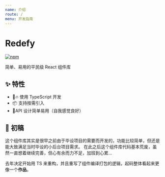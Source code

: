 ```yaml
---
name: 介绍
route: /
menu: 开发指南
---
```


# Redefy

[![npm](https://img.shields.io/npm/v/redefy)](https://www.npmjs.com/package/redefy)

简单、易用的平民级 React 组件库

## ✨ 特性

- 🔥 使用 TypeScript 开发
- 📦 支持按需引入
- 🌝API 设计简单易用（自我感觉良好）

## 🤔 初稿

这个组件库其实是很早之前由于毕设项目的需要而开发的，功能比较简单，但还是能大致满足当时毕设的小后台项目需求。
在此之后这个组件库代码基本荒废，虽然一直想着继续完善，但心有余而力不足，加班到心累...

去年决定开始用 TS 来重构，并且重写了组件编译打包的逻辑，起码整体看起来更像一个**作品**。
